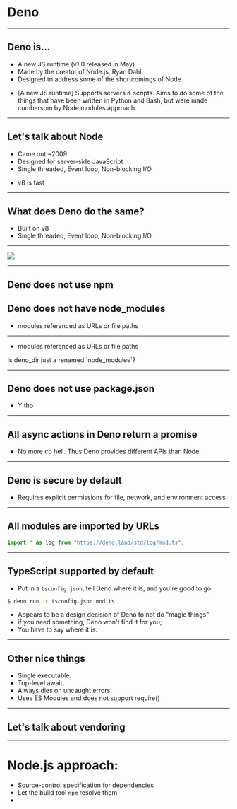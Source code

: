 



# Deno

<Notes>

</Notes>

---

## Deno is...

- A new JS runtime (v1.0 released in May)
- Made by the creator of Node.js, Ryan Dahl
- Designed to address some of the shortcomings of Node

<Notes>

  - [A new JS runtime] Supports servers & scripts. Aims to do some of the things
  that have been written in Python and Bash, but were made cumbersom by Node
  modules approach.

</Notes>

---

## Let's talk about Node

- Came out ~2009
- Designed for server-side JavaScript
- Single threaded, Event loop, Non-blocking I/O

<Notes>

  - v8 is fast

</Notes>

---


## What does Deno do the same?

- Built on v8
- Single threaded, Event loop, Non-blocking I/O


---

<img src={yTho} />

---

## Deno does not use npm
## Deno does not have node_modules

- modules referenced as URLs or file paths

---


- modules referenced as URLs or file paths

<Notes>
  Is deno_dir just a renamed `node_modules`?
</Notes>

---

## Deno does not use package.json

- Y tho

---

## All async actions in Deno return a promise
- No more cb hell. Thus Deno provides different APIs than Node.

---

## Deno is secure by default
- Requires explicit permissions for file, network, and environment access.

---

## All modules are imported by URLs

```js
import * as log from "https://deno.land/std/log/mod.ts";
```

---

## TypeScript supported by default

- Put in a `tsconfig.json`, tell Deno where it is, and you're good to go

```bash
$ deno run -c tsconfig.json mod.ts
```

<Notes>

  - Appears to be a design decision of Deno to not do "magic things"
  - if you need something, Deno won't find it for you;
  - You have to say where it is.

</Notes>

---

## Other nice things

- Single executable.
- Top-level await.
- Always dies on uncaught errors.
- Uses ES Modules and does not support require()


-------

## Let's talk about vendoring

----

# Node.js approach:
- Source-control specification for dependencies
- Let the build tool `npm` resolve them
-
